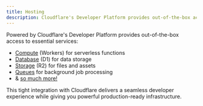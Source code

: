 ```yaml
---
title: Hosting
description: Cloudflare's Developer Platform provides out-of-the-box access to essential services
---
```


Powered by Cloudflare's Developer Platform provides out-of-the-box access to essential services:

- [Compute](https://developers.cloudflare.com/workers/) (Workers) for serverless functions
- [Database](https://developers.cloudflare.com/d1/) (D1) for data storage
- [Storage](https://developers.cloudflare.com/r2/) (R2) for files and assets  
- [Queues](https://developers.cloudflare.com/queues/) for background job processing
- & [so much more!](https://developers.cloudflare.com/)

This tight integration with Cloudflare delivers a seamless developer experience while giving you powerful production-ready infrastructure.
